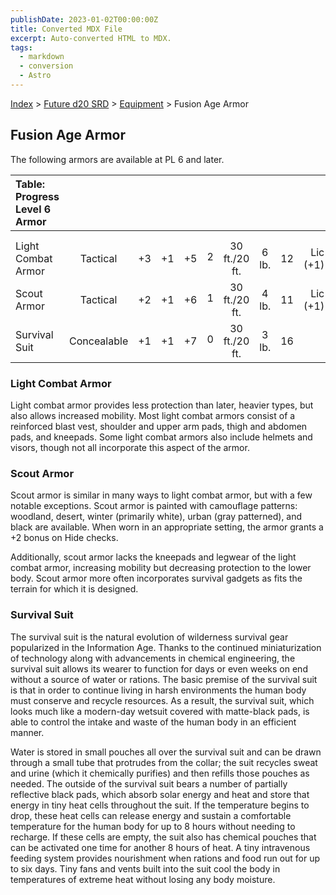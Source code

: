 ```yaml
---
publishDate: 2023-01-02T00:00:00Z
title: Converted MDX File
excerpt: Auto-converted HTML to MDX.
tags:
  - markdown
  - conversion
  - Astro
---
```


[Index](-index) > [Future d20 SRD](future-d20-srd-index) > [Equipment](future-d20-srd-equipment-index) > Fusion Age Armor

## Fusion Age Armor

The following armors are available at PL 6 and later.

| Table: Progress Level 6 Armor |             |     |     |     |     |               |       |     |          |
| :---------------------------- | :---------: | :-: | :-: | :-: | :-: | :-----------: | :---: | :-: | -------: |
|                               |             |     |     |     |     |               |       |     |          |
|                               |             |     |     |     |     |               |       |     |          |
| Light Combat Armor            |  Tactical   | +3  | +1  | +5  |  2  | 30 ft./20 ft. | 6 lb. | 12  | Lic (+1) |
| Scout Armor                   |  Tactical   | +2  | +1  | +6  |  1  | 30 ft./20 ft. | 4 lb. | 11  | Lic (+1) |
| Survival Suit                 | Concealable | +1  | +1  | +7  |  0  | 30 ft./20 ft. | 3 lb. | 16  |          |

### Light Combat Armor

Light combat armor provides less protection than later, heavier types, but also allows increased mobility. Most light combat armors consist of a reinforced blast vest, shoulder and upper arm pads, thigh and abdomen pads, and kneepads. Some light combat armors also include helmets and visors, though not all incorporate this aspect of the armor.

### Scout Armor

Scout armor is similar in many ways to light combat armor, but with a few notable exceptions. Scout armor is painted with camouflage patterns: woodland, desert, winter (primarily white), urban (gray patterned), and black are available. When worn in an appropriate setting, the armor grants a +2 bonus on Hide checks.

Additionally, scout armor lacks the kneepads and legwear of the light combat armor, increasing mobility but decreasing protection to the lower body. Scout armor more often incorporates survival gadgets as fits the terrain for which it is designed.

### Survival Suit

The survival suit is the natural evolution of wilderness survival gear popularized in the Information Age. Thanks to the continued miniaturization of technology along with advancements in chemical engineering, the survival suit allows its wearer to function for days or even weeks on end without a source of water or rations. The basic premise of the survival suit is that in order to continue living in harsh environments the human body must conserve and recycle resources. As a result, the survival suit, which looks much like a modern-day wetsuit covered with matte-black pads, is able to control the intake and waste of the human body in an efficient manner.

Water is stored in small pouches all over the survival suit and can be drawn through a small tube that protrudes from the collar; the suit recycles sweat and urine (which it chemically purifies) and then refills those pouches as needed. The outside of the survival suit bears a number of partially reflective black pads, which absorb solar energy and heat and store that energy in tiny heat cells throughout the suit. If the temperature begins to drop, these heat cells can release energy and sustain a comfortable temperature for the human body for up to 8 hours without needing to recharge. If these cells are empty, the suit also has chemical pouches that can be activated one time for another 8 hours of heat. A tiny intravenous feeding system provides nourishment when rations and food run out for up to six days. Tiny fans and vents built into the suit cool the body in temperatures of extreme heat without losing any body moisture.
